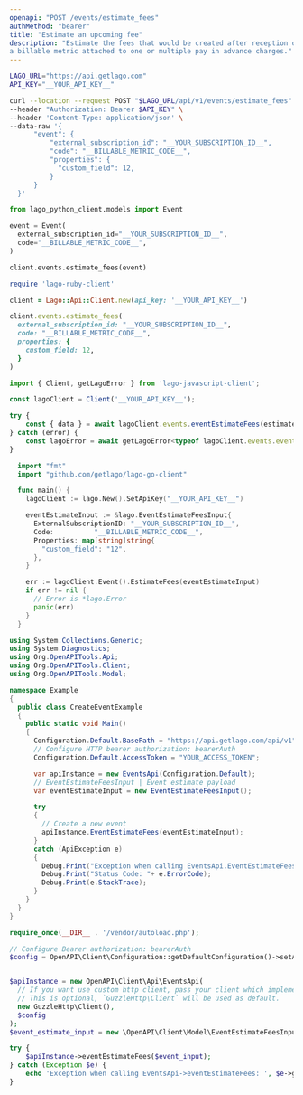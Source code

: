 ```yaml
---
openapi: "POST /events/estimate_fees"
authMethod: "bearer"
title: "Estimate an upcoming fee"
description: "Estimate the fees that would be created after reception of an event for 
a billable metric attached to one or multiple pay in advance charges."
---
```


<RequestExample>

```bash cURL
LAGO_URL="https://api.getlago.com"
API_KEY="__YOUR_API_KEY__"

curl --location --request POST "$LAGO_URL/api/v1/events/estimate_fees" \
--header "Authorization: Bearer $API_KEY" \
--header 'Content-Type: application/json' \
--data-raw '{
      "event": {
          "external_subscription_id": "__YOUR_SUBSCRIPTION_ID__",
          "code": "__BILLABLE_METRIC_CODE__",
          "properties": {
            "custom_field": 12,
          }
      }
  }'
```

```python Python
from lago_python_client.models import Event

event = Event(
  external_subscription_id="__YOUR_SUBSCRIPTION_ID__",
  code="__BILLABLE_METRIC_CODE__",
)

client.events.estimate_fees(event)
```

```ruby Ruby
require 'lago-ruby-client'

client = Lago::Api::Client.new(api_key: '__YOUR_API_KEY__')

client.events.estimate_fees(
  external_subscription_id: "__YOUR_SUBSCRIPTION_ID__",
  code: "__BILLABLE_METRIC_CODE__",
  properties: {
    custom_field: 12,
  }
)
```

```js Javascript
import { Client, getLagoError } from 'lago-javascript-client';

const lagoClient = Client('__YOUR_API_KEY__');

try {
    const { data } = await lagoClient.events.eventEstimateFees(estimateEvent);
} catch (error) {
    const lagoError = await getLagoError<typeof lagoClient.events.eventEstimateFees>(error);
}
```

```go Go
  import "fmt"
  import "github.com/getlago/lago-go-client"

  func main() {
    lagoClient := lago.New().SetApiKey("__YOUR_API_KEY__")

    eventEstimateInput := &lago.EventEstimateFeesInput{
      ExternalSubscriptionID: "__YOUR_SUBSCRIPTION_ID__",
      Code:          "__BILLABLE_METRIC_CODE__",
      Properties: map[string]string{
        "custom_field": "12",
      },
    }

    err := lagoClient.Event().EstimateFees(eventEstimateInput)
    if err != nil {
      // Error is *lago.Error
      panic(err)
    }
  }
```

```csharp C#
using System.Collections.Generic;
using System.Diagnostics;
using Org.OpenAPITools.Api;
using Org.OpenAPITools.Client;
using Org.OpenAPITools.Model;

namespace Example
{
  public class CreateEventExample
  {
    public static void Main()
    {
      Configuration.Default.BasePath = "https://api.getlago.com/api/v1";
      // Configure HTTP bearer authorization: bearerAuth
      Configuration.Default.AccessToken = "YOUR_ACCESS_TOKEN";

      var apiInstance = new EventsApi(Configuration.Default);
      // EventEstimateFeesInput | Event estimate payload
      var eventEstimateInput = new EventEstimateFeesInput();

      try
      {
        // Create a new event
        apiInstance.EventEstimateFees(eventEstimateInput);
      }
      catch (ApiException e)
      {
        Debug.Print("Exception when calling EventsApi.EventEstimateFees: " + e.Message );
        Debug.Print("Status Code: "+ e.ErrorCode);
        Debug.Print(e.StackTrace);
      }
    }
  }
}
```

```php PHP
require_once(__DIR__ . '/vendor/autoload.php');

// Configure Bearer authorization: bearerAuth
$config = OpenAPI\Client\Configuration::getDefaultConfiguration()->setAccessToken('YOUR_ACCESS_TOKEN');


$apiInstance = new OpenAPI\Client\Api\EventsApi(
  // If you want use custom http client, pass your client which implements `GuzzleHttp\ClientInterface`.
  // This is optional, `GuzzleHttp\Client` will be used as default.
  new GuzzleHttp\Client(),
  $config
);
$event_estimate_input = new \OpenAPI\Client\Model\EventEstimateFeesInput(); // \OpenAPI\Client\Model\EventEstimateFeesInput | Event estimage fees payload

try {
    $apiInstance->eventEstimateFees($event_input);
} catch (Exception $e) {
    echo 'Exception when calling EventsApi->eventEstimateFees: ', $e->getMessage(), PHP_EOL;
}
```

</RequestExample>

